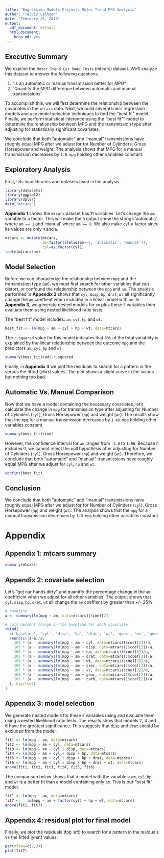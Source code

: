 ```yaml
---
title: 'Regression Models Project: Motor Trend MPG Analysis'
author: "Telvis Calhoun"
date: "February 26, 2016"
output:
  pdf_document: default
  html_document:
    keep_md: yes
---
```


## Executive Summary

We explore the `Motor Trend Car Road Tests` (mtcars) dataset. We'll analyze this dataset to answer the following questions. 

1. “Is an automatic or manual transmission better for MPG”
2. "Quantify the MPG difference between automatic and manual transmissions"

To accomplish this, we will first determine the relationship between the covariates in the `mtcars` data. Next, we build several linear regression models and use model selection techniques to find the "best fit" model. Finally, we perform statistical inference using the "best fit"" model to determine the relationship between MPG and the transmission type after adjusting for statistically significant covariates.

We conclude that both "automatic" and "manual" transmissions have roughly equal MPG after we adjust for for Number of Cylinders, Gross Horsepower and weight. The analysis shows that MPG for a manual transmission decreases by `1.8 mpg` holding other variables constant.

## Exploratory Analysis

First, lets load libraries and datasets used in the analysis.

```r
library(datasets)
library(ggplot2)
library(dplyr)
data("mtcars")
```

**Appendix 1** shows the `mtcars` dataset has 11 variables. Let's change the `am` variable to a factor. This will make the `R` output show the strings 'automatic' where `am == 1` and 'manual' where `am == 0`. We also make `cyl` a factor since its values are only `4` and `6`.

```r
mtcars <- mutate(mtcars, 
                 am=factor(ifelse(am==1, 'automatic', 'manual')),
                 cyl=as.factor(cyl))
table(mtcars$am)
```

## Model Selection

Before we can characterize the relationship between `mpg` and the transmission type (`am`), we must first search for other variables that can distort, or confound the relationship between the `mpg` and `am`. The analysis performed in **Appendix 2** shows that `cyl`, `disp`, `hp`, `drat`, `wt` all significantly change the `am` coeffient when included in a linear model with `am`. In **Appendix 3**, we generate nested models for `am` plus these `5` variables then evaluate them using nested likelihood ratio tests.

The "best fit" model includes: `am`, `cyl`, `hp` and `wt`.

```r
best_fit <- lm(mpg ~ am + cyl + hp + wt, data=mtcars)
```

The `r.squared` value for this model indicates that `83%` of the total variablity is explained by the linear relationship between the outcome `mpg` and the predictors `am`, `cyl`, `hp` and `wt`.

```r
summary(best_fit)$adj.r.squared
```

Finally, in **Appendix 4** we plot the residuals to search for a pattern in the versus the fitted (`yhat`) values. The plot shows a slight curve in the values - but nothing too bad.

## Automatic Vs. Manual Comparison

Now that we have a model containing the necessary covariates, let's calculate the change in `mpg` for transmission type after adjusting for Number of Cylinders (`cyl`), Gross Horsepower (`hp`) and weight (`wt`). The results show that the `mpg` for a manual transmission decreases by `1.48 mpg` holding other variables constant.

```r
summary(best_fit)$coef
```

However, the confidence interval for `am` ranges from `-4.6` to `1.06`. Because it includes 0, we cannot reject the null hypothesis after  adjusting for Number of Cylinders (`cyl`), Gross Horsepower (`hp`) and weight (`wt`). Therefore, we conclude that both "automatic" and "manual" transmissions have roughly equal MPG after we adjust for `cyl`, `hp` and `wt`.

```r
confint(best_fit)
```


## Conclusion
We conclude that both "automatic" and "manual" transmissions have roughly equal MPG after we adjust for for Number of Cylinders (`cyl`), Gross Horsepower (`hp`) and weight (`wt`). The analysis shows that the `mpg` for a manual transmission decreases by `1.8 mpg` holding other variables constant. 

# Appendix
##  Appendix 1: mtcars summary

```r
summary(mtcars)
```

## Appendix 2: covariate selection

Let's "get our hands dirty" and quantify the percentage change in the `am` coefficient when we adjust for all other variables. The output shows that `cyl`, `disp`, `hp`, `drat`, `wt` all change the `am` coeffient by greater than +/- 25%

```r
# baseline
a <- summary(lm(mpg ~ am, data=mtcars))$coef[2]

# calc percent change in the baseline for each covariate
rbind(
  c('baseline', 'cyl', 'disp', 'hp', 'drat', 'wt', 'qsec', 'vs', 'gear', 'carb'),
  round(c((a-a)/a,
    100 * (a - summary(lm(mpg ~ am + cyl, data=mtcars))$coef[2])/a,
    100 * (a - summary(lm(mpg ~ am + disp, data=mtcars))$coef[2])/a,
    100 * (a - summary(lm(mpg ~ am + hp, data=mtcars))$coef[2])/a,
    100 * (a - summary(lm(mpg ~ am + drat, data=mtcars))$coef[2])/a,
    100 * (a - summary(lm(mpg ~ am + wt, data=mtcars))$coef[2])/a,
    100 * (a - summary(lm(mpg ~ am + qsec, data=mtcars))$coef[2])/a,
    100 * (a - summary(lm(mpg ~ am + vs, data=mtcars))$coef[2])/a,
    100 * (a - summary(lm(mpg ~ am + gear, data=mtcars))$coef[2])/a,
    100 * (a - summary(lm(mpg ~ am + carb, data=mtcars))$coef[2])/a
  ), digits=2)
)
```

## Appendix 3: model selection

We generate nested models for these `5` variables using and evaluate them using a nested likelihood ratio tests. The results show that models 2, 4 and 6 have the greatest significance. This suggests that `disp` and `drat` should be excluded from the model.

```r
fit1 <- lm(mpg ~ am, data=mtcars)
fit2 <- lm(mpg ~ am + cyl, data=mtcars)
fit3 <- lm(mpg ~ am + cyl + disp, data=mtcars)
fit4 <- lm(mpg ~ am + cyl + disp + hp, data=mtcars)
fit5 <- lm(mpg ~ am + cyl + disp + hp + drat, data=mtcars)
fit6 <- lm(mpg ~ am + cyl + disp + hp + drat + wt, data=mtcars)
anova(fit1, fit2, fit3, fit4, fit5, fit6)
```

The comparison below shows that a model with the variables: `am`, `cyl`, `hp` and `wt` is a better fit than a model containing only `am`. This is our "best fit" model.

```r
fit1 <- lm(mpg ~ am, data=mtcars)
fit7 <-   lm(mpg ~ am + factor(cyl) + hp + wt, data=mtcars)
anova(fit1, fit7)
```

## Appendix 4: residual plot for final model
Finally, we plot the residuals (top left) to search for a pattern in the residuals vs the fitted (yhat) values.

```r
par(mfrow=c(2,2))
plot(fit7)
```

